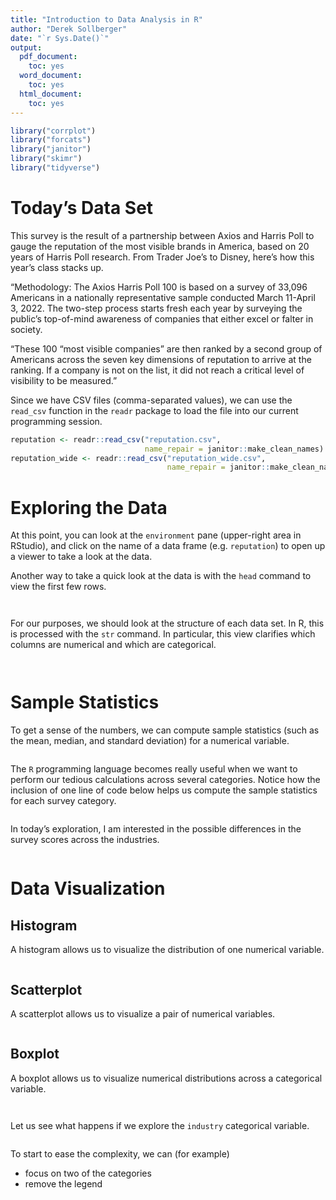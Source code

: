 ```yaml
---
title: "Introduction to Data Analysis in R"
author: "Derek Sollberger"
date: "`r Sys.Date()`"
output:
  pdf_document:
    toc: yes
  word_document:
    toc: yes
  html_document:
    toc: yes
---
```


```r
library("corrplot")
library("forcats")
library("janitor")
library("skimr")
library("tidyverse")
```

# Today's Data Set

This survey is the result of a partnership between Axios and Harris Poll to gauge the reputation of the most visible brands in America, based on 20 years of Harris Poll research. From Trader Joe's to Disney, here's how this year's class stacks up.

"Methodology: The Axios Harris Poll 100 is based on a survey of 33,096 Americans in a nationally representative sample conducted March 11-April 3, 2022. The two-step process starts fresh each year by surveying the public’s top-of-mind awareness of companies that either excel or falter in society.

"These 100 “most visible companies” are then ranked by a second group of Americans across the seven key dimensions of reputation to arrive at the ranking. If a company is not on the list, it did not reach a critical level of visibility to be measured."

Since we have CSV files (comma-separated values), we can use the `read_csv` function in the `readr` package to load the file into our current programming session.

```r
reputation <- readr::read_csv("reputation.csv",
                              name_repair = janitor::make_clean_names)
reputation_wide <- readr::read_csv("reputation_wide.csv",
                                   name_repair = janitor::make_clean_names)
```

# Exploring the Data

At this point, you can look at the `environment` pane (upper-right area in RStudio), and click on the name of a data frame (e.g. `reputation`) to open up a viewer to take a look at the data.

Another way to take a quick look at the data is with the `head` command to view the first few rows.

```r

```

```r

```

For our purposes, we should look at the structure of each data set.  In R, this is processed with the `str` command.  In particular, this view clarifies which columns are numerical and which are categorical.

```r

```

```r

```

# Sample Statistics

To get a sense of the numbers, we can compute sample statistics (such as the mean, median, and standard deviation) for a numerical variable.

```r

```

The `R` programming language becomes really useful when we want to perform our tedious calculations across several categories.  Notice how the inclusion of one line of code below helps us compute the sample statistics for each survey category.

```r

```

In today's exploration, I am interested in the possible differences in the survey scores across the industries.

```r

```

# Data Visualization

## Histogram

A histogram allows us to visualize the distribution of one numerical variable.

```r

```

## Scatterplot

A scatterplot allows us to visualize a pair of numerical variables.

```r

```


## Boxplot

A boxplot allows us to visualize numerical distributions across a categorical variable.

```r

```

```r

```
Let us see what happens if we explore the `industry` categorical variable.

```r

```

To start to ease the complexity, we can (for example)

* focus on two of the categories
* remove the legend

```r

```

